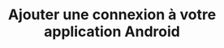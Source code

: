 ---
sidebarTitle: Ajouter une connexion à votre application Android
title: Ajouter une connexion à votre application Android
---